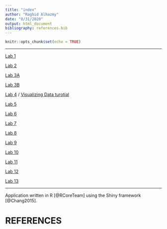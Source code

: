 ```yaml
---
title: "index"
author: "Raghid Alhazmy"
date: "8/31/2020"
output: html_document
bibliography: references.bib
---
```


```r
knitr::opts_chunk$set(echo = TRUE)
```
--------------------------

[Lab 1](lab1_Raghid.html)

[Lab 2](Lab-2.html)

[Lab 3A](Lab3A.html)

[Lab 3B](Lab3B.html)

[Lab 4](Lab4.html) /
[Visualizing Data turotial](4a.html)

[Lab 5](Lab5.html)

[Lab 6](Lab6.html)

[Lab 7](Lab7.html)

[Lab 8](Lab8.html)

[Lab 9](Lab9.html)

[Lab 10](Lab10.html)

[Lab 11](Lab11.html)

[Lab 12](lab12.html)

[Lab 13](lab13.html)

-------------------------
Application written in R [@RCoreTeam] using the Shiny framework [@Chang2015].

# REFERENCES